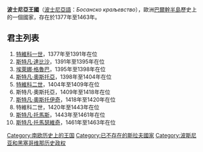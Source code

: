 {{Expand language|1=en|time=2020-11-25T09:40:11+00:00}}
{{Unreferenced|time=2020-11-25T09:40:11+00:00}}
{{Infobox former country
| conventional_long_name = 波士尼亞王國
| native_name = Босанско краљевство
| year_start  = 1377年
| year_end    = 1463年
| image_flag  = Kraljevina Bosna steg.png
| flag_size   = 70px
| image_coat  = Coat of arms of Kingdom of Bosnia.svg
| coa_size    = 120px
| image_map   = Medieval Bosnian State Expansion-en.svg
| capital     = [[亞伊采|亞伊采]]
| common_languages = [[塞尔维亚-克罗地亚语|塞尔维亚-克罗地亚语]]
| religion    = [[正教會|正教會]]
| p1          = {{le|波士尼亞邦|Banate of Bosnia}}
| s1          = {{le|聖薩瓦公國|Duchy of Saint Sava}}
| s2          = {{le|波士尼亞桑賈克|Sanjak of Bosnia}}
}}

'''波士尼亞王國'''（[[波士尼亞語|波士尼亞語]]：''Босанско краљевство''），歐洲[[巴爾幹半島|巴爾幹半島]]歷史上的一個國家，存在於1377年至1463年。

== 君主列表 ==
# [[特維科一世|特維科一世]]，1377年至1391年在位
# [[斯特凡·達比沙|斯特凡·達比沙]]，1391年至1395年在位
# [[埃萊娜·格魯巴|埃萊娜·格魯巴]]，1395年至1398年在位
# [[斯特凡·奧斯托亞|斯特凡·奧斯托亞]]，1398年至1404年在位
# [[特維科二世|特維科二世]]，1404年至1409年在位
# 斯特凡·奧斯托亞，1409年至1418年在位
# [[斯特凡·奧斯托伊奇|斯特凡·奧斯托伊奇]]，1418年至1420年在位
# 特維科二世，1420年至1443年在位
# [[斯特凡·托馬斯|斯特凡·托馬斯]]，1443年至1461年在位
# [[斯特凡·托馬瑟維奇|斯特凡·托馬瑟維奇]]，1461年至1463年在位

{{Europe-stub}}
[[Category:南欧历史上的王国|Category:南欧历史上的王国]]
[[Category:已不存在的斯拉夫國家|Category:已不存在的斯拉夫國家]]
[[Category:波斯尼亚和黑塞哥维那历史政权|Category:波斯尼亚和黑塞哥维那历史政权]]